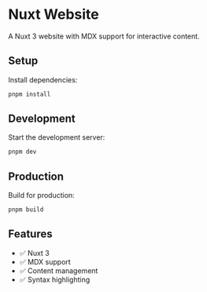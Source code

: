 # Nuxt Website

A Nuxt 3 website with MDX support for interactive content.

## Setup

Install dependencies:

```bash
pnpm install
```

## Development

Start the development server:

```bash
pnpm dev
```

## Production

Build for production:

```bash
pnpm build
```

## Features

- ✅ Nuxt 3
- ✅ MDX support
- ✅ Content management
- ✅ Syntax highlighting
